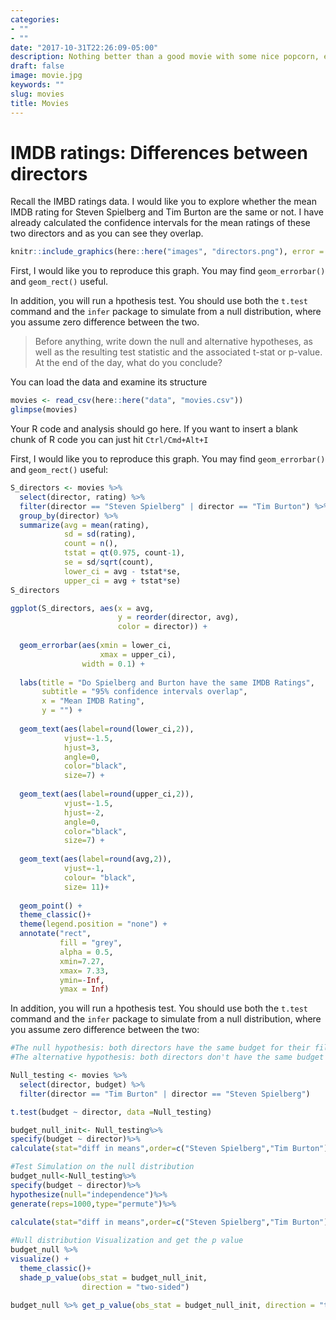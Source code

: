 ```yaml
---
categories:
- ""
- ""
date: "2017-10-31T22:26:09-05:00"
description: Nothing better than a good movie with some nice popcorn, especially on a rainy day which as we all know we get a lot in London. Even better is a good talk about different movies and directors. That being sad, let's take a look on the ratings between to of the greatest movie directors of all time.
draft: false
image: movie.jpg
keywords: ""
slug: movies
title: Movies
---
```



# IMDB ratings: Differences between directors

Recall the IMBD ratings data. I would like you to explore whether the mean IMDB rating for Steven Spielberg and Tim Burton are the same or not. I have already calculated the confidence intervals for the mean ratings of these two directors and as you can see they overlap. 


```r
knitr::include_graphics(here::here("images", "directors.png"), error = FALSE)
```

First, I would like you to reproduce this graph. You may find `geom_errorbar()` and `geom_rect()` useful.

In addition, you will run a hpothesis test. You should use both the `t.test` command and the `infer` package to simulate from a null distribution, where you assume zero difference between the two.

> Before anything, write down the null and alternative hypotheses, as well as the resulting test statistic and the associated t-stat or p-value. At the end of the day, what do you conclude?

You can load the data and examine its structure

```r
movies <- read_csv(here::here("data", "movies.csv"))
glimpse(movies)
```

Your R code and analysis should go here. If you want to insert a blank chunk of R code you can just hit `Ctrl/Cmd+Alt+I` 

First, I would like you to reproduce this graph. You may find `geom_errorbar()` and `geom_rect()` useful:
```r
S_directors <- movies %>%
  select(director, rating) %>%
  filter(director == "Steven Spielberg" | director == "Tim Burton") %>%
  group_by(director) %>%
  summarize(avg = mean(rating), 
            sd = sd(rating), 
            count = n(),
            tstat = qt(0.975, count-1),
            se = sd/sqrt(count),
            lower_ci = avg - tstat*se, 
            upper_ci = avg + tstat*se) 
S_directors

ggplot(S_directors, aes(x = avg,
                        y = reorder(director, avg), 
                        color = director)) +
  
  geom_errorbar(aes(xmin = lower_ci, 
                    xmax = upper_ci), 
                width = 0.1) +
  
  labs(title = "Do Spielberg and Burton have the same IMDB Ratings",
       subtitle = "95% confidence intervals overlap",
       x = "Mean IMDB Rating",
       y = "") +
  
  geom_text(aes(label=round(lower_ci,2)), 
            vjust=-1.5,
            hjust=3,
            angle=0, 
            color="black", 
            size=7) +
  
  geom_text(aes(label=round(upper_ci,2)), 
            vjust=-1.5,
            hjust=-2,
            angle=0, 
            color="black", 
            size=7) +
  
  geom_text(aes(label=round(avg,2)), 
            vjust=-1, 
            colour= "black", 
            size= 11)+
  
  geom_point() +
  theme_classic()+
  theme(legend.position = "none") +
  annotate("rect", 
           fill = "grey", 
           alpha = 0.5, 
           xmin=7.27, 
           xmax= 7.33, 
           ymin=-Inf, 
           ymax = Inf)


```

In addition, you will run a hpothesis test. You should use both the `t.test` command and the `infer` package to simulate from a null distribution, where you assume zero difference between the two:

```r
#The null hypothesis: both directors have the same budget for their films
#The alternative hypothesis: both directors don't have the same budget for their films

Null_testing <- movies %>%
  select(director, budget) %>%
  filter(director == "Tim Burton" | director == "Steven Spielberg")

t.test(budget ~ director, data =Null_testing)

```
```r
budget_null_init<- Null_testing%>%
specify(budget ~ director)%>%
calculate(stat="diff in means",order=c("Steven Spielberg","Tim Burton")) 

#Test Simulation on the null distribution
budget_null<-Null_testing%>%
specify(budget ~ director)%>%
hypothesize(null="independence")%>%
generate(reps=1000,type="permute")%>%
  
calculate(stat="diff in means",order=c("Steven Spielberg","Tim Burton"))

#Null distribution Visualization and get the p value
budget_null %>% 
visualize() +
  theme_classic()+
  shade_p_value(obs_stat = budget_null_init,
                direction = "two-sided") 

budget_null %>% get_p_value(obs_stat = budget_null_init, direction = "two_sided")

```
